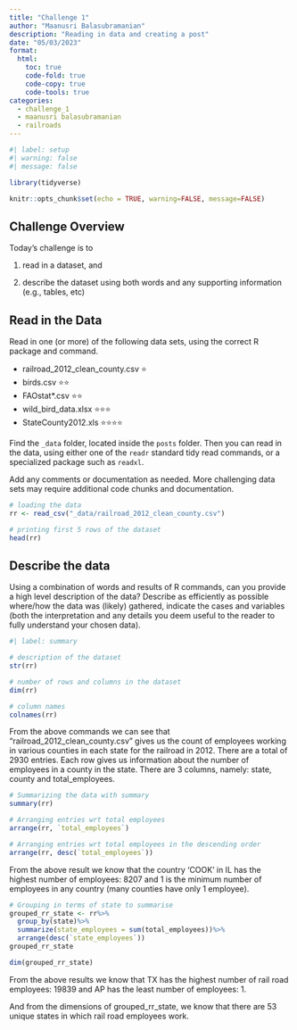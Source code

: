 ```yaml
---
title: "Challenge 1"
author: "Maanusri Balasubramanian"
description: "Reading in data and creating a post"
date: "05/03/2023"
format:
  html:
    toc: true
    code-fold: true
    code-copy: true
    code-tools: true
categories:
  - challenge_1
  - maanusri balasubramanian
  - railroads
---
```


```r
#| label: setup
#| warning: false
#| message: false

library(tidyverse)

knitr::opts_chunk$set(echo = TRUE, warning=FALSE, message=FALSE)
```

## Challenge Overview

Today's challenge is to

1)  read in a dataset, and

2)  describe the dataset using both words and any supporting information (e.g., tables, etc)

## Read in the Data

Read in one (or more) of the following data sets, using the correct R package and command.

-   railroad_2012_clean_county.csv ⭐
-   birds.csv ⭐⭐
-   FAOstat\*.csv ⭐⭐
-   wild_bird_data.xlsx ⭐⭐⭐
-   StateCounty2012.xls ⭐⭐⭐⭐

Find the `_data` folder, located inside the `posts` folder. Then you can read in the data, using either one of the `readr` standard tidy read commands, or a specialized package such as `readxl`.

Add any comments or documentation as needed. More challenging data sets may require additional code chunks and documentation.

```r
# loading the data
rr <- read_csv("_data/railroad_2012_clean_county.csv")

# printing first 5 rows of the dataset
head(rr)

```

## Describe the data

Using a combination of words and results of R commands, can you provide a high level description of the data? Describe as efficiently as possible where/how the data was (likely) gathered, indicate the cases and variables (both the interpretation and any details you deem useful to the reader to fully understand your chosen data).

```r
#| label: summary

# description of the dataset
str(rr)

# number of rows and columns in the dataset
dim(rr)

# column names
colnames(rr)
```

From the above commands we can see that "railroad_2012_clean_county.csv" gives us the count of employees working in various counties in each state for the railroad in 2012. There are a total of 2930 entries. Each row gives us information about the number of employees in a county in the state. There are 3 columns, namely: state, county and total_employees.

```r
# Summarizing the data with summary
summary(rr)
```



```r
# Arranging entries wrt total employees
arrange(rr, `total_employees`)

# Arranging entries wrt total employees in the descending order
arrange(rr, desc(`total_employees`))
```
From the above result we know that the country 'COOK' in IL has the highest number of employees: 8207 and 1 is the minimum number of employees in any country (many counties have only 1 employee).

```r
# Grouping in terms of state to summarise
grouped_rr_state <- rr%>%
  group_by(state)%>%
  summarize(state_employees = sum(total_employees))%>%
  arrange(desc(`state_employees`))
grouped_rr_state

dim(grouped_rr_state)
```
From the above results we know that TX has the highest number of rail road employees: 19839 and AP has the least number of employees: 1.

And from the dimensions of grouped_rr_state, we know that there are 53 unique states in which rail road employees work.